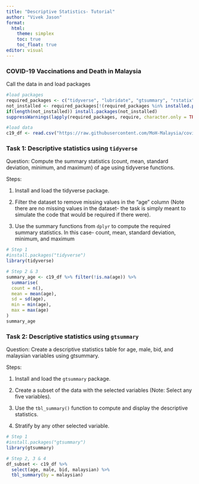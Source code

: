 ```yaml
---
title: "Descriptive Statistics- Tutorial"
author: "Vivek Jason"
format: 
  html:
    theme: simplex
    toc: true
    toc_float: true
editor: visual
---
```


### COVID-19 Vaccinations and Death in Malaysia

Call the data in and load packages

```r
#load packages
required_packages <- c("tidyverse", "lubridate", "gtsummary", "rstatix", "janitor", "corrr")
not_installed <- required_packages[!(required_packages %in% installed.packages()[ , "Package"])]    
if(length(not_installed)) install.packages(not_installed)                                           
suppressWarnings(lapply(required_packages, require, character.only = TRUE))

#load data
c19_df <- read.csv("https://raw.githubusercontent.com/MoH-Malaysia/covid19-public/main/epidemic/linelist/linelist_deaths.csv")
```

### **Task 1: Descriptive statistics using `tidyverse`**

Question: Compute the summary statistics (count, mean, standard deviation, minimum, and maximum) of age using tidyverse functions.

Steps:

1.  Install and load the tidyverse package.

2.  Filter the dataset to remove missing values in the "age" column (Note there are no missing values in the dataset- the task is simply meant to simulate the code that would be required if there were).

3.  Use the summary functions from `dplyr` to compute the required summary statistics. In this case- count, mean, standard deviation, minimum, and maximum

```r
# Step 1
#install.packages("tidyverse")
library(tidyverse)

# Step 2 & 3
summary_age <- c19_df %>% filter(!is.na(age)) %>% 
  summarise(
  count = n(),
  mean = mean(age),
  sd = sd(age),
  min = min(age),
  max = max(age)
)
summary_age
```

### **Task 2: Descriptive statistics using `gtsummary`**

Question: Create a descriptive statistics table for age, male, bid, and malaysian variables using gtsummary.

Steps:

1.  Install and load the `gtsummary` package.

2.  Create a subset of the data with the selected variables (Note: Select any five variables).

3.  Use the `tbl_summary()` function to compute and display the descriptive statistics.

4.  Stratify by any other selected variable.

```r
# Step 1
#install.packages("gtsummary")
library(gtsummary)

# Step 2, 3 & 4
df_subset <- c19_df %>% 
  select(age, male, bid, malaysian) %>% 
  tbl_summary(by = malaysian)
```

### 
